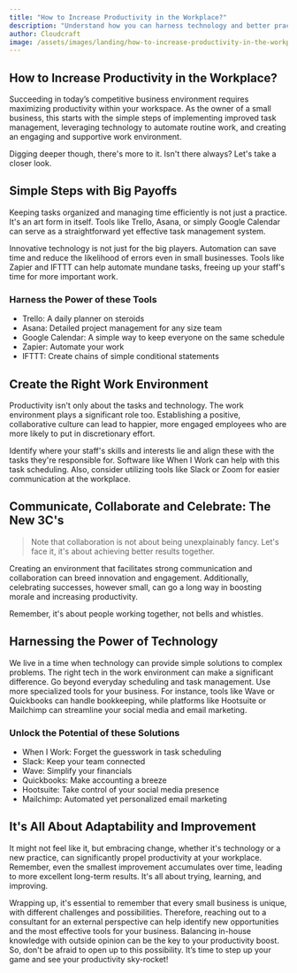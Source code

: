 ```yaml
---
title: "How to Increase Productivity in the Workplace?"
description: "Understand how you can harness technology and better practices to enhance productivity in your small business."
author: Cloudcraft
image: /assets/images/landing/how-to-increase-productivity-in-the-workplace.jpg
---
```


## How to Increase Productivity in the Workplace?

Succeeding in today’s competitive business environment requires maximizing productivity within your workspace. As the owner of a small business, this starts with the simple steps of implementing improved task management, leveraging technology to automate routine work, and creating an engaging and supportive work environment.

Digging deeper though, there's more to it. Isn't there always? Let's take a closer look.

<ServicesBlurb />

## Simple Steps with Big Payoffs

Keeping tasks organized and managing time efficiently is not just a practice. It's an art form in itself. Tools like Trello, Asana, or simply Google Calendar can serve as a straightforward yet effective task management system.

Innovative technology is not just for the big players. Automation can save time and reduce the likelihood of errors even in small businesses. Tools like Zapier and IFTTT can help automate mundane tasks, freeing up your staff's time for more important work.

### Harness the Power of these Tools 

 * Trello: A daily planner on steroids
 * Asana: Detailed project management for any size team
 * Google Calendar: A simple way to keep everyone on the same schedule
 * Zapier: Automate your work
 * IFTTT: Create chains of simple conditional statements

## Create the Right Work Environment

Productivity isn't only about the tasks and technology. The work environment plays a significant role too. Establishing a positive, collaborative culture can lead to happier, more engaged employees who are more likely to put in discretionary effort.

Identify where your staff's skills and interests lie and align these with the tasks they're responsible for. Software like When I Work can help with this task scheduling. Also, consider utilizing tools like Slack or Zoom for easier communication at the workplace.

<GetStartedBlurb />

## Communicate, Collaborate and Celebrate: The New 3C's

<blockquote>Note that collaboration is not about being unexplainably fancy. Let's face it, it's about achieving better results together.</blockquote>

Creating an environment that facilitates strong communication and collaboration can breed innovation and engagement. Additionally, celebrating successes, however small, can go a long way in boosting morale and increasing productivity.

Remember, it's about people working together, not bells and whistles.

## Harnessing the Power of Technology

We live in a time when technology can provide simple solutions to complex problems. The right tech in the work environment can make a significant difference. Go beyond everyday scheduling and task management. Use more specialized tools for your business. For instance, tools like Wave or Quickbooks can handle bookkeeping, while platforms like Hootsuite or Mailchimp can streamline your social media and email marketing.

### Unlock the Potential of these Solutions

 * When I Work: Forget the guesswork in task scheduling
 * Slack: Keep your team connected 
 * Wave: Simplify your financials
 * Quickbooks: Make accounting a breeze 
 * Hootsuite: Take control of your social media presence
 * Mailchimp: Automated yet personalized email marketing

## It's All About Adaptability and Improvement

It might not feel like it, but embracing change, whether it's technology or a new practice, can significantly propel productivity at your workplace. Remember, even the smallest improvement accumulates over time, leading to more excellent long-term results. It's all about trying, learning, and improving.

Wrapping up, it's essential to remember that every small business is unique, with different challenges and possibilities. Therefore, reaching out to a consultant for an external perspective can help identify new opportunities and the most effective tools for your business. Balancing in-house knowledge with outside opinion can be the key to your productivity boost. So, don't be afraid to open up to this possibility. It’s time to step up your game and see your productivity sky-rocket!